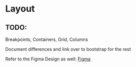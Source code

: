 
<Meta of={LayoutStories} />

# Layout

<div className="alert alert-info">
  <h2 className="alert-heading">TODO:</h2>

<span className="text-decoration-line-through">Breakpoints</span>, Containers, Grid, Columns

Document differences and link over to bootstrap for the rest

Refer to the Figma Design as well: <a href="https://www.figma.com/file/ojCcgC5Zd12eUSzq6V5m24/Foundations?node-id=0%3A1&t=6hjgJzjzxjBbh0AU-1">Figma</a>

</div>
